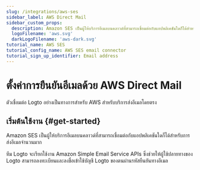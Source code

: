```yaml
---
slug: /integrations/aws-ses
sidebar_label: AWS Direct Mail
sidebar_custom_props:
  description: Amazon SES เป็นผู้ให้บริการอีเมลบนคลาวด์ที่สามารถเชื่อมต่อกับแอปพลิเคชันใดก็ได้สำหรับการส่งอีเมลจำนวนมาก
  logoFilename: 'aws.svg'
  darkLogoFilename: 'aws-dark.svg'
tutorial_name: AWS SES
tutorial_config_name: AWS SES email connector
tutorial_sign_up_identifier: Email address
---
```




# ตั้งค่าการยืนยันอีเมลด้วย AWS Direct Mail

ตัวเชื่อมต่อ Logto อย่างเป็นทางการสำหรับ AWS สำหรับบริการส่งอีเมลโดยตรง

<GuideTip />

## เริ่มต้นใช้งาน \{#get-started}

Amazon SES เป็นผู้ให้บริการอีเมลบนคลาวด์ที่สามารถเชื่อมต่อกับแอปพลิเคชันใดก็ได้สำหรับการส่งอีเมลจำนวนมาก

ทีม Logto จะเรียกใช้งาน Amazon Simple Email Service APIs ซึ่งช่วยให้ผู้ใช้ปลายทางของ Logto สามารถลงทะเบียนและลงชื่อเข้าใช้บัญชี Logto ของตนผ่านรหัสยืนยันทางอีเมล

<Integration />
